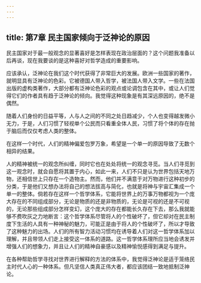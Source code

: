 ```yaml
---
---
---
```

title: 第7章 民主国家倾向于泛神论的原因
---

民主国家对于最一般观念的显著喜好是怎样表现在政治层面的？这个问题我准备以后再谈，现在我要谈的是这种喜好对哲学造成的重要影响。

应该承认，泛神论在我们这个时代获得了非常巨大的发展。欧洲一些国家的著作，就明显具有泛神论的色彩。它被德国人带入哲学，被法国人带入文学。一些在法国出版的虚构类著作，大部分都有泛神论色彩的观点或论调包含在其中，或让人们觉得它们的作者具有趋于泛神论的倾向。我觉得这种现象是有其深远原因的，绝不是偶然。

随着人们身份的日益平等，人与人之间的不同之处日趋减少，个人也变得越发微小无力，于是，人们习惯了轻视单个公民而只看重全体人民，习惯了将个体的存在抛于脑后而仅仅考虑人类的整体。

在这样一个时代，人们的精神偏爱包罗万象，希望是一个单一的原因导致了无数个相异的结果。

人的精神被统一的观念所纠缠，同时它也在处处将统一的观念寻觅。当人们寻觅到这一观念时，就会自愿将其置于内心，如此一来，人们不只是认为世界包括天地万物，还相信世上只存在一个造物主。然而，他们并不满意于对万物进行这种初步的分类，于是他们又想办法将自己的想法拔高与简化，也就是将神与宇宙汇集成一个单一的整体。倘若存在这样一个哲学体系，它能将世界上的万事万物都视为一个庞大存在的不同组成部分，无论是物质的还是非物质的，无论是可视的还是不可视的，无论那些组成部分怎样变幻，这个庞大的存在都能长久存在下去，那么我就能够不费吹灰之力地断言：这个哲学体系尽管将人的个性破坏了，但它却对在民主制度下生活的人具有一种神秘的魅力，可能正是由于将人的个性破坏了，所以才导致了这种魅力的出场。人们的所有智力活动习惯均在诱导着人们对这一哲学体系加以理解，并且带领人们走上接受这一体系的道路。这一哲学体系理所应当地会诱发并增强人们的想象力，并且让人们的精神自豪感以及精神愉悦感得到满足与提升。

在各种帮助哲学寻找对世界进行解释的方法的体系中，我觉得泛神论是适于笼络民主时代人心的一种体系。但凡坚信人类真正伟大者，都应该团结一致地抵制泛神论。